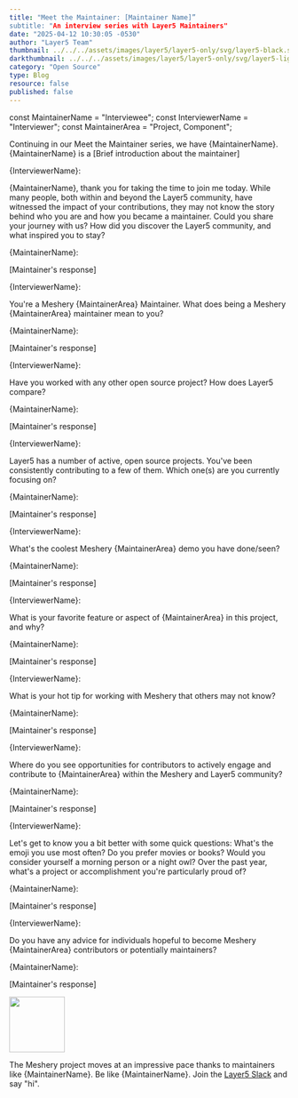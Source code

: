 ```yaml
---
title: "Meet the Maintainer: [Maintainer Name]”
subtitle: "An interview series with Layer5 Maintainers"
date: "2025-04-12 10:30:05 -0530"
author: "Layer5 Team"
thumbnail: ../../../assets/images/layer5/layer5-only/svg/layer5-black.svg
darkthumbnail: ../../../assets/images/layer5/layer5-only/svg/layer5-light-bg.svg
category: "Open Source"
type: Blog
resource: false
published: false
---
```



const MaintainerName = "Interviewee";
const InterviewerName = "Interviewer";
const MaintainerArea = "Project, Component";

<BlogWrapper>
    <MeetTheMaintainer>
        <div class="intro">
            <p>Continuing in our Meet the Maintainer series, we have {MaintainerName}. {MaintainerName} is a [Brief introduction about the maintainer]</p>
        </div>
        <div class="interviewer">
            <span>{InterviewerName}:</span>
            <p>{MaintainerName}, thank you for taking the time to join me today. While many people, both within and beyond the Layer5 community, have witnessed the impact of your contributions, they may not know the story behind who you are and how you became a maintainer. Could you share your journey with us? How did you discover the Layer5 community, and what inspired you to stay?</p>
        </div>
        <div class="interviewee">
            <span>{MaintainerName}:</span>
            <p>[Maintainer's response]</p>
        </div>
                <div class="interviewer">
            <span>{InterviewerName}:</span>
            <p>You're a <Link to="/projects/meshery">Meshery {MaintainerArea}</Link> Maintainer. What does being a Meshery {MaintainerArea} maintainer mean to you?</p>
        </div>
                <div class="interviewee">
            <span>{MaintainerName}:</span>
            <p>[Maintainer's response]</p>
        </div>
                <div class="interviewer">
            <span>{InterviewerName}:</span>
            <p>Have you worked with any other open source project? How does Layer5 compare?</p>
        </div>
                <div class="interviewee">
            <span>{MaintainerName}:</span>
            <p>[Maintainer's response]</p>
        </div>
                <div class="interviewer">
            <span>{InterviewerName}:</span>
            <p><Link to="/projects">Layer5</Link> has a number of active, open source projects. You've been consistently contributing to a few of them. Which one(s) are you currently focusing on?</p>
        </div>
                <div class="interviewee">
            <span>{MaintainerName}:</span>
            <p>[Maintainer's response]</p>
        </div>
                <div class="interviewer">
            <span>{InterviewerName}:</span>
            <p>What's the coolest Meshery {MaintainerArea} demo you have done/seen?</p>
        </div>
                <div class="interviewee">
            <span>{MaintainerName}:</span>
            <p>[Maintainer's response]</p>
        </div>
                <div class="interviewer">
            <span>{InterviewerName}:</span>
            <p>What is your favorite feature or aspect of {MaintainerArea} in this project, and why?</p>
        </div>
                <div class="interviewee">
            <span>{MaintainerName}:</span>
            <p>[Maintainer's response]</p>
        </div>
                <div class="interviewer">
            <span>{InterviewerName}:</span>
            <p>What is your hot tip for working with Meshery that others may not know?</p>
        </div>
                <div class="interviewee">
            <span>{MaintainerName}:</span>
            <p>[Maintainer's response]</p>
        </div>
                <div class="interviewer">
            <span>{InterviewerName}:</span>
            <p>Where do you see opportunities for contributors to actively engage and contribute to {MaintainerArea} within the Meshery and Layer5 community?</p>
        </div>
                <div class="interviewee">
            <span>{MaintainerName}:</span>
            <p>[Maintainer's response]</p>
        </div>
                <div class="interviewer">
            <span>{InterviewerName}:</span>
            <p>Let's get to know you a bit better with some quick questions: What's the emoji you use most often? Do you prefer movies or books? Would you consider yourself a morning person or a night owl? Over the past year, what's a project or accomplishment you're particularly proud of?</p>
        </div>
                <div class="interviewee">
            <span>{MaintainerName}:</span>
            <p>[Maintainer's response]</p>
        </div>
                <div class="interviewer">
            <span>{InterviewerName}:</span>
            <p>Do you have any advice for individuals hopeful to become Meshery {MaintainerArea} contributors or potentially maintainers?</p>
        </div>
                <div class="interviewee">
            <span>{MaintainerName}:</span>
            <p>[Maintainer's response]</p>
        </div>
        <div class="note"> <img src={ForkLift} height="100px" />
            <p>The Meshery project moves at an impressive pace thanks to maintainers like {MaintainerName}. Be like {MaintainerName}. Join the <a href="https://slack.layer5.io">Layer5 Slack</a> and say "hi".</p>
        </div>
    </MeetTheMaintainer>
</BlogWrapper>
